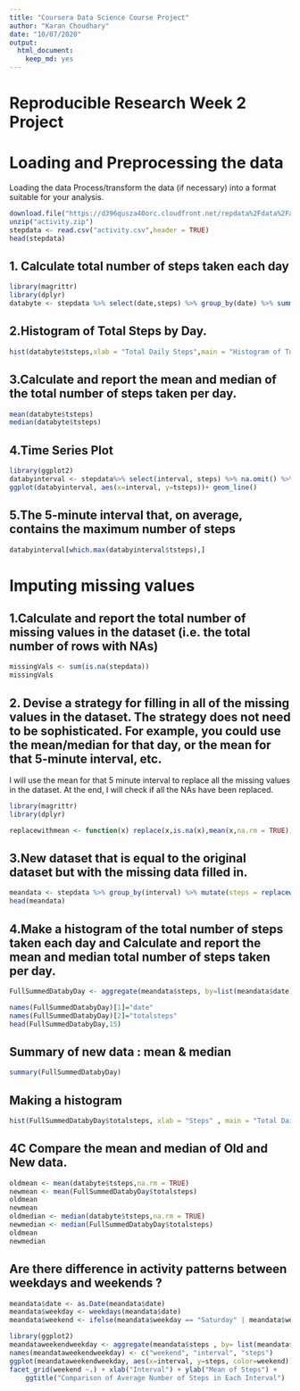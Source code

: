 ---
title: "Coursera Data Science Course Project"
author: "Karan Choudhary"
date: "10/07/2020"
output: 
  html_document: 
    keep_md: yes
---


# Reproducible Research Week 2 Project


# Loading and Preprocessing the data
Loading the data Process/transform the data (if necessary) into a format suitable for your analysis.


```{r}
download.file("https://d396qusza40orc.cloudfront.net/repdata%2Fdata%2Factivity.zip",destfile = "activity.zip",mode = "wb")
unzip("activity.zip")
stepdata <- read.csv("activity.csv",header = TRUE)
head(stepdata)
```


## 1. Calculate total number of steps taken each day


```{r}
library(magrittr)
library(dplyr)
databyte <- stepdata %>% select(date,steps) %>% group_by(date) %>% summarize(tsteps = sum(steps)) %>% na.omit()
```


## 2.Histogram of Total Steps by Day.


```{r}
hist(databyte$tsteps,xlab = "Total Daily Steps",main = "Histogram of Total Steps by Day",breaks = 20)
```


## 3.Calculate and report the mean and median of the total number of steps taken per day.


```{r}
mean(databyte$tsteps)
median(databyte$tsteps)
```

## 4.Time Series Plot


```{r}
library(ggplot2)
databyinterval <- stepdata%>% select(interval, steps) %>% na.omit() %>% group_by(interval) %>% summarize(tsteps= mean(steps)) 
ggplot(databyinterval, aes(x=interval, y=tsteps))+ geom_line()
```


## 5.The 5-minute interval that, on average, contains the maximum number of steps


```{r}
databyinterval[which.max(databyinterval$tsteps),]
```


# Imputing missing values

## 1.Calculate and report the total number of missing values in the dataset (i.e. the total number of rows with NAs)


```{r}
missingVals <- sum(is.na(stepdata))
missingVals
```


## 2. Devise a strategy for filling in all of the missing values in the dataset. The strategy does not need to be sophisticated. For example, you could use the mean/median for that day, or the mean for that 5-minute interval, etc.


I will use the mean for that 5 minute interval to replace all the missing values in the dataset. At the end, I will check if all the NAs have been replaced.


```{r}
library(magrittr)
library(dplyr)

replacewithmean <- function(x) replace(x,is.na(x),mean(x,na.rm = TRUE))
```


## 3.New dataset that is equal to the original dataset but with the missing data filled in.


```{r}
meandata <- stepdata %>% group_by(interval) %>% mutate(steps = replacewithmean(steps))
head(meandata)
```


## 4.Make a histogram of the total number of steps taken each day and Calculate and report the mean and median total number of steps taken per day.


```{r}
FullSummedDatabyDay <- aggregate(meandata$steps, by=list(meandata$date),sum)

names(FullSummedDatabyDay)[1]="date"
names(FullSummedDatabyDay)[2]="totalsteps"
head(FullSummedDatabyDay,15)
```


## Summary of new data : mean & median


```{r}
summary(FullSummedDatabyDay)
```


## Making a histogram


```{r}
hist(FullSummedDatabyDay$totalsteps, xlab = "Steps" , main = "Total Daily Steps",breaks = 20)
```


## 4C Compare the mean and median of Old and New data.


```{r}
oldmean <- mean(databyte$tsteps,na.rm = TRUE)
newmean <- mean(FullSummedDatabyDay$totalsteps)
oldmean
newmean
oldmedian <- median(databyte$tsteps,na.rm = TRUE)
newmedian <- median(FullSummedDatabyDay$totalsteps)
oldmean
newmedian
```


## Are there difference in activity patterns between weekdays and weekends ? 


```{r}
meandata$date <- as.Date(meandata$date)
meandata$weekday <- weekdays(meandata$date)
meandata$weekend <- ifelse(meandata$weekday == "Saturday" | meandata$weekday == "Sunday","Weekend","Weekday")

library(ggplot2)
meandataweekendweekday <- aggregate(meandata$steps , by= list(meandata$weekend, meandata$interval), na.omit(mean))
names(meandataweekendweekday) <- c("weekend", "interval", "steps")
ggplot(meandataweekendweekday, aes(x=interval, y=steps, color=weekend)) + geom_line()+
facet_grid(weekend ~.) + xlab("Interval") + ylab("Mean of Steps") +
    ggtitle("Comparison of Average Number of Steps in Each Interval")
```